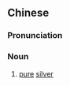 {{also|纯银}}
==Chinese==
{{zh-forms|s=纯银}}

===Pronunciation===
{{zh-pron
|m=chúnyín
|h=pfs=sùn-ngiùn
|mn=sûn-gîn/sûn-gûn
|cat=n
}}

===Noun===
{{zh-noun}}

# [[pure]] [[silver]]
